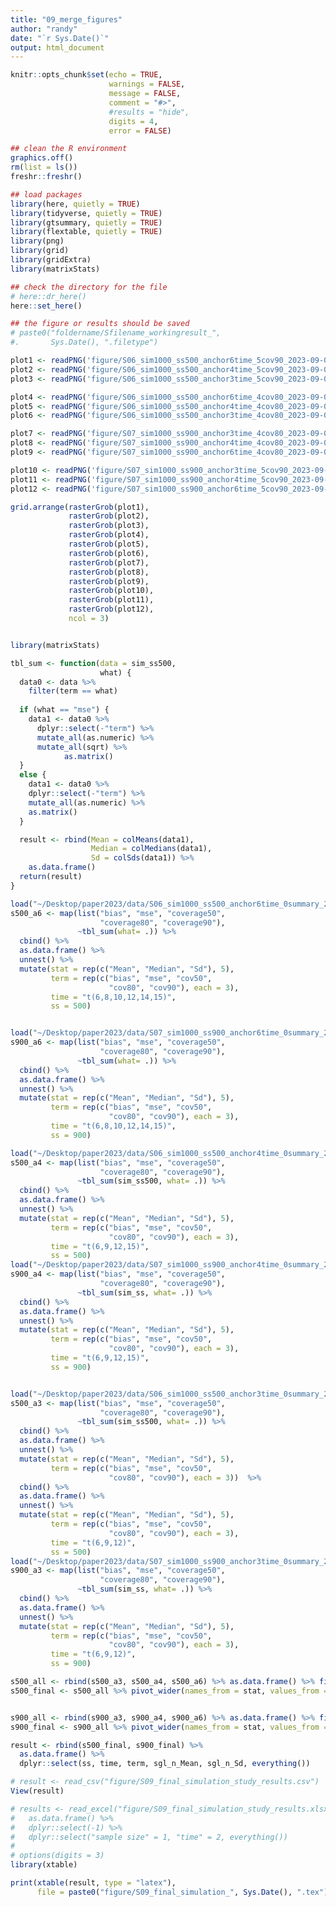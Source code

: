 ```yaml
---
title: "09_merge_figures"
author: "randy"
date: "`r Sys.Date()`"
output: html_document
---
```


```r
knitr::opts_chunk$set(echo = TRUE,
                      warnings = FALSE,
                      message = FALSE,
                      comment = "#>",
                      #results = "hide",
                      digits = 4,
                      error = FALSE)

## clean the R environment
graphics.off()
rm(list = ls())
freshr::freshr()

## load packages
library(here, quietly = TRUE)
library(tidyverse, quietly = TRUE)
library(gtsummary, quietly = TRUE)
library(flextable, quietly = TRUE)
library(png)
library(grid)
library(gridExtra)
library(matrixStats)

## check the directory for the file
# here::dr_here()
here::set_here()

## the figure or results should be saved 
# paste0("foldername/Sfilename_workingresult_", 
#.       Sys.Date(), ".filetype")
```

```r
plot1 <- readPNG('figure/S06_sim1000_ss500_anchor6time_5cov90_2023-09-01.png')
plot2 <- readPNG('figure/S06_sim1000_ss500_anchor4time_5cov90_2023-09-01.png')
plot3 <- readPNG('figure/S06_sim1000_ss500_anchor3time_5cov90_2023-09-01.png')

plot4 <- readPNG('figure/S06_sim1000_ss500_anchor6time_4cov80_2023-09-01.png')
plot5 <- readPNG('figure/S06_sim1000_ss500_anchor4time_4cov80_2023-09-01.png')
plot6 <- readPNG('figure/S06_sim1000_ss500_anchor3time_4cov80_2023-09-01.png')

plot7 <- readPNG('figure/S07_sim1000_ss900_anchor3time_4cov80_2023-09-02.png')
plot8 <- readPNG('figure/S07_sim1000_ss900_anchor4time_4cov80_2023-09-03.png')
plot9 <- readPNG('figure/S07_sim1000_ss900_anchor6time_4cov80_2023-09-03.png')

plot10 <- readPNG('figure/S07_sim1000_ss900_anchor3time_5cov90_2023-09-02.png')
plot11 <- readPNG('figure/S07_sim1000_ss900_anchor4time_5cov90_2023-09-03.png')
plot12 <- readPNG('figure/S07_sim1000_ss900_anchor6time_5cov90_2023-09-03.png')

grid.arrange(rasterGrob(plot1),
             rasterGrob(plot2),
             rasterGrob(plot3),
             rasterGrob(plot4),
             rasterGrob(plot5),
             rasterGrob(plot6), 
             rasterGrob(plot7),
             rasterGrob(plot8),
             rasterGrob(plot9), 
             rasterGrob(plot10),
             rasterGrob(plot11),
             rasterGrob(plot12), 
             ncol = 3)


library(matrixStats)
```




```r
tbl_sum <- function(data = sim_ss500, 
                    what) {
  data0 <- data %>% 
    filter(term == what) 
  
  if (what == "mse") {
    data1 <- data0 %>%
      dplyr::select(-"term") %>% 
      mutate_all(as.numeric) %>%
      mutate_all(sqrt) %>%
            as.matrix()
  }
  else {
    data1 <- data0 %>%
    dplyr::select(-"term") %>% 
    mutate_all(as.numeric) %>%
    as.matrix()   
  }

  result <- rbind(Mean = colMeans(data1), 
                  Median = colMedians(data1), 
                  Sd = colSds(data1)) %>% 
    as.data.frame()
  return(result)
}
```


```r
load("~/Desktop/paper2023/data/S06_sim1000_ss500_anchor6time_0summary_2023-08-29.Rdata")
s500_a6 <- map(list("bias", "mse", "coverage50",
                    "coverage80", "coverage90"), 
               ~tbl_sum(what= .)) %>%
  cbind() %>%
  as.data.frame() %>% 
  unnest() %>% 
  mutate(stat = rep(c("Mean", "Median", "Sd"), 5),
         term = rep(c("bias", "mse", "cov50", 
                      "cov80", "cov90"), each = 3),
         time = "t(6,8,10,12,14,15)",
         ss = 500) 


load("~/Desktop/paper2023/data/S07_sim1000_ss900_anchor6time_0summary_2023-09-02.Rdata")
s900_a6 <- map(list("bias", "mse", "coverage50",
                    "coverage80", "coverage90"), 
               ~tbl_sum(what= .)) %>%
  cbind() %>%
  as.data.frame() %>% 
  unnest() %>% 
  mutate(stat = rep(c("Mean", "Median", "Sd"), 5),
         term = rep(c("bias", "mse", "cov50", 
                      "cov80", "cov90"), each = 3),
         time = "t(6,8,10,12,14,15)",
         ss = 900) 

load("~/Desktop/paper2023/data/S06_sim1000_ss500_anchor4time_0summary_2023-08-31.Rdata")
s500_a4 <- map(list("bias", "mse", "coverage50", 
                    "coverage80", "coverage90"),
               ~tbl_sum(sim_ss500, what= .)) %>%
  cbind() %>%
  as.data.frame() %>% 
  unnest() %>% 
  mutate(stat = rep(c("Mean", "Median", "Sd"), 5),
         term = rep(c("bias", "mse", "cov50", 
                      "cov80", "cov90"), each = 3),
         time = "t(6,9,12,15)",
         ss = 500)
load("~/Desktop/paper2023/data/S07_sim1000_ss900_anchor4time_0summary_2023-09-03.Rdata")
s900_a4 <- map(list("bias", "mse", "coverage50", 
                    "coverage80", "coverage90"),
               ~tbl_sum(sim_ss, what= .)) %>%
  cbind() %>%
  as.data.frame() %>% 
  unnest() %>% 
  mutate(stat = rep(c("Mean", "Median", "Sd"), 5),
         term = rep(c("bias", "mse", "cov50", 
                      "cov80", "cov90"), each = 3),
         time = "t(6,9,12,15)",
         ss = 900)


load("~/Desktop/paper2023/data/S06_sim1000_ss500_anchor3time_0summary_2023-08-31.Rdata")
s500_a3 <- map(list("bias", "mse", "coverage50", 
                    "coverage80", "coverage90"), 
               ~tbl_sum(sim_ss500, what= .)) %>%
  cbind() %>% 
  as.data.frame() %>% 
  unnest() %>% 
  mutate(stat = rep(c("Mean", "Median", "Sd"), 5),
         term = rep(c("bias", "mse", "cov50", 
                      "cov80", "cov90"), each = 3))  %>%
  cbind() %>%
  as.data.frame() %>% 
  unnest() %>% 
  mutate(stat = rep(c("Mean", "Median", "Sd"), 5),
         term = rep(c("bias", "mse", "cov50", 
                      "cov80", "cov90"), each = 3),
         time = "t(6,9,12)",
         ss = 500)
load("~/Desktop/paper2023/data/S07_sim1000_ss900_anchor3time_0summary_2023-09-01.Rdata")
s900_a3 <- map(list("bias", "mse", "coverage50", 
                    "coverage80", "coverage90"),
               ~tbl_sum(sim_ss, what= .)) %>%
  cbind() %>%
  as.data.frame() %>% 
  unnest() %>% 
  mutate(stat = rep(c("Mean", "Median", "Sd"), 5),
         term = rep(c("bias", "mse", "cov50", 
                      "cov80", "cov90"), each = 3),
         time = "t(6,9,12)",
         ss = 900)

s500_all <- rbind(s500_a3, s500_a4, s500_a6) %>% as.data.frame() %>% filter(stat %in% c("Mean", "Sd"))
s500_final <- s500_all %>% pivot_wider(names_from = stat, values_from = 1:9)


s900_all <- rbind(s900_a3, s900_a4, s900_a6) %>% as.data.frame() %>% filter(stat %in% c("Mean", "Sd"))
s900_final <- s900_all %>% pivot_wider(names_from = stat, values_from = 1:9)
```



```r

result <- rbind(s500_final, s900_final) %>%
  as.data.frame() %>%
  dplyr::select(ss, time, term, sgl_n_Mean, sgl_n_Sd, everything()) 

# result <- read_csv("figure/S09_final_simulation_study_results.csv")
View(result)

# results <- read_excel("figure/S09_final_simulation_study_results.xlsx") %>%
#   as.data.frame() %>%
#   dplyr::select(-1) %>%
#   dplyr::select("sample size" = 1, "time" = 2, everything())
# 
# options(digits = 3)
library(xtable)

print(xtable(result, type = "latex"), 
      file = paste0("figure/S09_final_simulation_", Sys.Date(), ".tex"))
```

